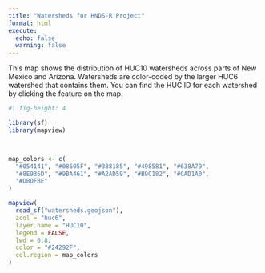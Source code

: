 ```yaml
---
title: "Watersheds for HNDS-R Project"
format: html
execute:
  echo: false
  warning: false
---
```


This map shows the distribution of HUC10 watersheds across parts of New Mexico and Arizona. Watersheds are color-coded by the larger HUC6 watershed that contains them. You can find the HUC ID for each watershed by clicking the feature on the map.

```r
#| fig-height: 4

library(sf)
library(mapview)



map_colors <- c(
  "#054141", "#08605F", "#388185", "#498581", "#638A79", 
  "#8E936D", "#9BA461", "#A2AD59", "#B9C182", "#CAD1A0", 
  "#DBDFBE"
)

mapview(
  read_sf("watersheds.geojson"), 
  zcol = "huc6", 
  layer.name = "HUC10",
  legend = FALSE, 
  lwd = 0.8, 
  color = "#24292F",
  col.region = map_colors
)

```

